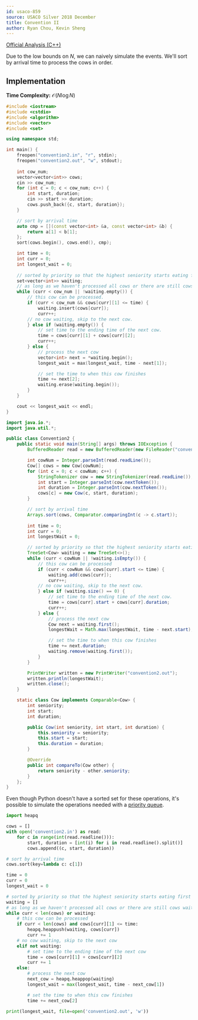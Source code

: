 ```yaml
---
id: usaco-859
source: USACO Silver 2018 December
title: Convention II
author: Ryan Chou, Kevin Sheng
---
```


[Official Analysis (C++)](http://www.usaco.org/current/data/sol_convention2_silver_dec18.html)

Due to the low bounds on $N$, we can naively simulate the events. We'll sort by arrival time to process the cows in order.

## Implementation

**Time Complexity:** $\mathcal{O}(N \log N)$

<LanguageSection>
<CPPSection>

```cpp
#include <iostream>
#include <cstdio>
#include <algorithm>
#include <vector>
#include <set>

using namespace std;

int main() {
	freopen("convention2.in", "r", stdin);
	freopen("convention2.out", "w", stdout);
	
	int cow_num;
	vector<vector<int>> cows;
	cin >> cow_num;
	for (int c = 0; c < cow_num; c++) {
		int start, duration;
		cin >> start >> duration;
		cows.push_back({c, start, duration});
	}

	// sort by arrival time
	auto cmp = [](const vector<int> &a, const vector<int> &b) {
		return a[1] < b[1];
	};
	sort(cows.begin(), cows.end(), cmp);

	int time = 0;
	int curr = 0;
	int longest_wait = 0;
	
	// sorted by priority so that the highest seniority starts eating first
	set<vector<int>> waiting;
	// as long as we haven't processed all cows or there are still cows waiting
	while (curr < cow_num || !waiting.empty()) {
		// this cow can be processed.
		if (curr < cow_num && cows[curr][1] <= time) {
			waiting.insert(cows[curr]);
			curr++;
		// no cow waiting, skip to the next cow.
		} else if (waiting.empty()) {
			// set time to the ending time of the next cow.
			time = cows[curr][1] + cows[curr][2];
			curr++;
		} else {
			// process the next cow
			vector<int> next = *waiting.begin();
			longest_wait = max(longest_wait, time - next[1]);

			// set the time to when this cow finishes
			time += next[2];
			waiting.erase(waiting.begin());
		}
	}

	cout << longest_wait << endl;
}
```

</CPPSection>
<JavaSection>

```java
import java.io.*;
import java.util.*;

public class Convention2 {
	public static void main(String[] args) throws IOException {
		BufferedReader read = new BufferedReader(new FileReader("convention2.in"));

		int cowNum = Integer.parseInt(read.readLine());
		Cow[] cows = new Cow[cowNum];
		for (int c = 0; c < cowNum; c++) {
			StringTokenizer cow = new StringTokenizer(read.readLine());
			int start = Integer.parseInt(cow.nextToken());
			int duration = Integer.parseInt(cow.nextToken());
			cows[c] = new Cow(c, start, duration);
		}

		// sort by arrival time
		Arrays.sort(cows, Comparator.comparingInt(c -> c.start));
	
		int time = 0;
		int curr = 0;
		int longestWait = 0;

		// sorted by priority so that the highest seniority starts eating first
		TreeSet<Cow> waiting = new TreeSet<>();
		while (curr < cowNum || !waiting.isEmpty()) {
			// this cow can be processed
			if (curr < cowNum && cows[curr].start <= time) {
				waiting.add(cows[curr]);
				curr++;
			// no cow waiting, skip to the next cow.
			} else if (waiting.size() == 0) {
				// set time to the ending time of the next cow.
				time = cows[curr].start + cows[curr].duration;
				curr++;
			} else {
				// process the next cow
				Cow next = waiting.first();
				longestWait = Math.max(longestWait, time - next.start);

				// set the time to when this cow finishes
				time += next.duration;
				waiting.remove(waiting.first());
			}
		}

		PrintWriter written = new PrintWriter("convention2.out");
		written.println(longestWait);
		written.close();
	}

	static class Cow implements Comparable<Cow> {
		int seniority;
		int start;
		int duration;

		public Cow(int seniority, int start, int duration) {
			this.seniority = seniority;
			this.start = start;
			this.duration = duration;
		}

		@Override
		public int compareTo(Cow other) {
			return seniority - other.seniority;
		}
	};
}
```

</JavaSection>
<PySection>

Even though Python doesn't have a sorted set for these operations, it's possible
to simulate the operations needed with a [priority queue](https://docs.python.org/3/library/heapq.html).

```py
import heapq

cows = []
with open('convention2.in') as read:
	for c in range(int(read.readline())):
		start, duration = [int(i) for i in read.readline().split()]
		cows.append((c, start, duration))

# sort by arrival time
cows.sort(key=lambda c: c[1])

time = 0
curr = 0
longest_wait = 0

# sorted by priority so that the highest seniority starts eating first
waiting = []
# as long as we haven't processed all cows or there are still cows waiting
while curr < len(cows) or waiting:
	# this cow can be processed
	if curr < len(cows) and cows[curr][1] <= time:
		heapq.heappush(waiting, cows[curr])
		curr += 1
	# no cow waiting, skip to the next cow
	elif not waiting:
		# set time to the ending time of the next cow
		time = cows[curr][1] + cows[curr][2]
		curr += 1
	else:
		# process the next cow
		next_cow = heapq.heappop(waiting)
		longest_wait = max(longest_wait, time - next_cow[1])

		# set the time to when this cow finishes
		time += next_cow[2]

print(longest_wait, file=open('convention2.out', 'w'))
```

</PySection>
</LanguageSection>
